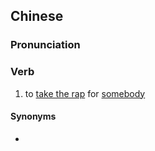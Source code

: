 {{also|担罪}}
==Chinese==
{{zh-forms|s=担罪}}

===Pronunciation===
{{zh-pron
|m=dānzuì
|c=daam1 zeoi6
|mn=taⁿ-chōe
|cat=v
}}

===Verb===
{{zh-verb}}

# to [[take the rap]] for [[somebody]]

====Synonyms====
* {{zh-l|頂罪}}